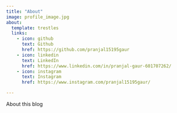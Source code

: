 ```yaml
---
title: "About"
image: profile_image.jpg
about:
  template: trestles
  links:
    - icon: github
      text: Github
      href: https://github.com/pranjal15195gaur
    - icon: linkedin
      text: LinkedIn
      href: https://www.linkedin.com/in/pranjal-gaur-601707262/
    - icon: instagram
      text: Instagram
      href: https://www.instagram.com/pranjal15195gaur/

---
```


About this blog
